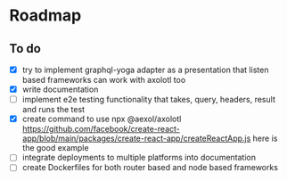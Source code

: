 # Roadmap

## To do
- [x] try to implement graphql-yoga adapter as a presentation that listen based frameworks can work with axolotl too
- [x] write documentation
- [ ] implement e2e testing functionality that takes, query, headers, result and runs the test
- [x] create command to use npx @aexol/axolotl https://github.com/facebook/create-react-app/blob/main/packages/create-react-app/createReactApp.js here is the good example
- [ ] integrate deployments to multiple platforms into documentation
- [ ] create Dockerfiles for both router based and node based frameworks